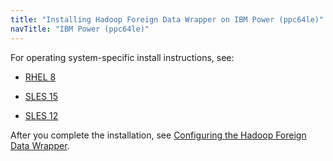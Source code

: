 ```yaml
---
title: "Installing Hadoop Foreign Data Wrapper on IBM Power (ppc64le)"
navTitle: "IBM Power (ppc64le)"
---
```


For operating system-specific install instructions, see:


  - [RHEL 8](13_hadoop_rhel8_ppcle)

  - [SLES 15](17_hadoop_sles15_ppcle)
  - [SLES 12](19_hadoop_sles12_ppcle)

After you complete the installation, see [Configuring the Hadoop Foreign Data Wrapper](../../08_configuring_the_hadoop_data_adapter).


